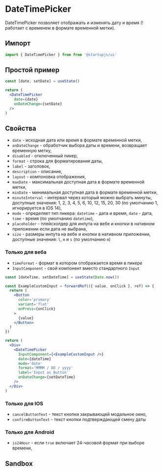 
# DateTimePicker

DateTimePicker позволяет отображать и изменять дату и время (!работает с временем в формате временной метки).

## Импорт

```jsx
import { DateTimePicker } from from '@startupjs/ui'
```

## Простой пример

```jsx example
const [date, setDate] = useState()

return (
  <DateTimePicker
    date={date}
    onDateChange={setDate}
  />
)
```

## Свойства

- `date` - исходная дата или время в формате временной метки,
- `onDateChange` - обработчик выбора даты и времени, возвращает временную метку,
- `disabled` - отключенный пикер,
- `format` - строка для форматирования даты,
- `label` - заголовок,
- `description` - описание,
- `layout` - компоновка отображения,
- `maxDate` - максимальная доступная дата в формате временной метки,
- `minDate` - минимальная доступная дата в формате временной метки,
- `minuteInterval` - интервал через который можно выбрать минуты, доступные значения: 1, 2, 3, 4, 5, 6, 10, 12, 15, 20, 30 (по умолчанию 1, игнорируется в IOS 14),
- `mode` - определяет тип пикера: `datetime` - дата и время, `date` - дата, `time` - время (по умолчанию `datetime`),
- `placeholder` - плейсхолдер для инпута на вебе и кнопки в нативном приложении если дата не выбрана,
- `size` - размеры инпута на вебе и кнопки в нативном приложении, доступные значения: `l`, `m` и `s` (по умолчанию `m`)

### Только для веба

- `timeFormat` - формат в котором отображается время в пикере
- `InputComponent` - свой компонент вместо стандартного `Input`

```jsx example
const [dateTime, setDateTime] = useState(Date.now())

const ExampleCustomInput = forwardRef(({ value, onClick }, ref) => {
  return (
    <Button
      color='primary'
      variant='flat'
      onPress={onClick}
    >
      {value}
    </Button>
  )
})

return (
  <Div>
    <DateTimePicker
      InputComponent={<ExampleCustomInput />}
      date={dateTime}
      mode='date'
      format='MMMM / DD / yyyy'
      label='Input as Button'
      onDateChange={setDateTime}
    />
  </Div>
)
```

### Только для IOS

- `cancelButtonText` - текст кнопки закрывающей модальное окно,
- `confirmButtonText` - текст кнопки подтверждающей смену даты

### Только для Android

- `is24Hour` - если `true` включает 24-часовой формат при выборе времени,

## Sandbox

<Sandbox Component={DateTimePicker} />
